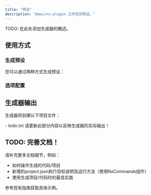 ```yaml
---
title: "预设"
description: "@aws/nx-plugin 工作空间预设。"
---
```





TODO: 在此处添加生成器的概述。

## 使用方式

### 生成预设

您可以通过两种方式生成预设：

<RunGenerator generator="preset" />

### 选项配置

<GeneratorParameters schema={schema} />

## 生成器输出

生成器将创建以下项目文件：

<FileTree>
  - todo.txt 请更新此部分内容以反映生成器的实际输出！
</FileTree>

## TODO: 完善文档！

请补充更多文档细节，例如：
- 如何操作生成的代码/项目
- 新增的project.json执行目标说明及运行方法（使用NxCommands组件）
- 使用生成项目/代码时的最佳实践

参考现有指南获取具体示例。